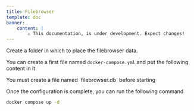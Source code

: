 ```yaml
---
title: Filebrowser
template: doc
banner:
    content: |
        ⚠️ This documentation, is under development. Expect changes!
---
```



<WarnBanner />

Create a folder in which to place the filebrowser data.

You can create a first file named `docker-compose.yml` and put the following content in it

<ShowCode url="filebrowser/docker-compose.yml" language="yml" title="docker-compose.yml" isGithub />

<Aside type="caution">
    You must create a file named `filebrowser.db` before starting
</Aside>

Once the configuration is complete, you can run the following command

```bash
docker compose up -d
```
